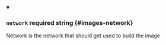
<details className="config-field" data-expandable="false" open>
<summary>

### `network` <span class="config-field-required" data-required="false">required</span> <span class="config-field-type">string</span> <span class="config-field-default"></span> <span class="config-field-enum"></span> {#images-network}

Network is the network that should get used to build the image

</summary>



</details>
